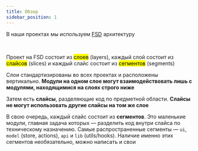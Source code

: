 ```yaml
---
title: Обзор
sidebar_position: 1
---
```



В наши проектах мы используем [FSD](https://feature-sliced.design/ru/docs) архитектуру

<br />

Проект на FSD состоит из <Mark>слоев</Mark> (layers), каждый слой состоит из <Mark>слайсов</Mark> (slices) и каждый слайс состоит из <Mark>сегментов</Mark> (segments)

<FSDReviewImage />

Слои стандартизированы во всех проектах и расположены вертикально.
**Модули на одном слое могут взаимодействовать лишь с модулями, находящимися на слоях строго ниже**

<TermList items={reviewFSDData} />

Затем есть **слайсы**, разделяющие код по предметной области.
**Слайсы не могут использовать другие слайсы на том же слое**

В свою очередь, каждый слайс состоит из **сегментов**. Это маленькие модули, главная задача которых — разделить код внутри слайса по техническому назначению. Самые распространенные сегменты — `ui`, `model` (store, actions), `api` и `lib` (utils/hooks). Наличие именно этих сегментов необязательно, можно написать и свои
